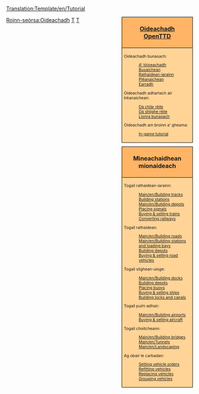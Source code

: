 <noinclude>[[Translation:Template/en/Tutorial]]{{en/-}}</noinclude>
<div style="float:right; padding-left:12px; background:none;">
<div style="width:180px; border:1px solid #000000; background:#ffb466; padding:5px; -moz-border-radius-topleft:5px; -moz-border-radius-topright:5px; font-size: 12pt;">
<center><strong><font size="3">[[Main/gd/Oideachadh|Oideachadh]]<br />[[Main/en/OpenTTD|OpenTTD]]</font></strong></center>
</div>
<div style="width:180px;  border:1px solid black; border-top-width: 0px; background:#ffd496; padding:5px; font-size: 8pt;">

Oideachadh bunasach:
:[[Main/gd/Oideachadh|A' tòiseachadh]]
:[[Main/gd/Oideachadh/Busaichean|Busaichean]]
:[[Main/gd/Oideachadh/Trèanaichean|Rathaidean-iarainn]]
:[[Main/gd/Oideachadh/Plèanaichean|Plèanaichean]]
:[[Main/gd/Oideachadh/Earradh|Earradh]]
Oideachadh adhartach air trèanaichean:
:[[Main/gd/Oideachadh/Dà clàr rèile|Dà chlàr rèile]]
:[[Main/gd/Oideachadh/Dà shlighe rèile|Dà shlighe rèile]]
:[[Main/gd/Oideachadh/Lìonra bunasach|Lìonra bunasach]]
Oideachadh am broinn a' gheama:
:[[Main/en/In-game tutorial|In-game tutorial]]

</div>

<div style="width:180px; border:1px solid #000000; background:#ffb466; padding:5px; font-size: 12pt; margin-top: 10px;">
<center><strong><font size="3">Mìneachaidhean mionaideach</font></strong></center>
</div>
<div style="width:180px;  border:1px solid black; border-top-width: 0px; background:#ffd496; padding:5px; -moz-border-radius-bottomleft:5px; -moz-border-radius-bottomright:8px; font-size: 8pt;">
<span style="font-weight:bold;">

Togail rathaidean-iarainn:
:[[Main/en/Building tracks]]
:[[Main/en/Building railway stations|Building stations]]
:[[Main/en/Building depots]]
:[[Main/en/Building signals|Placing signals]]
:[[Main/en/Buying trains|Buying &amp; selling trains]]
:[[Main/en/Convert rail|Converting railways]]

Togail rathaidean:
:[[Main/en/Building roads]]
:[[Main/en/Building stations and loading bays]]
:[[Main/en/Building road depots|Building depots]]
:[[Main/en/Buying road vehicles|Buying &amp; selling road vehicles]]

Togail slighean-uisge:
:[[Main/en/Building docks]]
:[[Main/en/Building ship depots|Building depots]]
:[[Main/en/Building buoys|Placing buoys]]
:[[Main/en/Buying ships|Buying &amp; selling ships]]
:[[Main/en/Building canals|Building locks and canals]]

Togail puirt-adhair:
:[[Main/en/Building airports]]
:[[Main/en/Buying aircraft|Buying &amp; selling aircraft]]

Togail choitcheann:
:[[Main/en/Building bridges]]
:[[Main/en/Tunnels]]
:[[Main/en/Landscaping]]

Ag obair le carbadan:
:[[Main/en/Orders|Setting vehicle orders]]
:[[Main/en/Refit|Refitting vehicles]]
:[[Main/en/Replace vehicles|Replacing vehicles]]
:[[Main/en/Vehicle groups|Grouping vehicles]]

</span>
</div>
</div><includeonly>[[Category:gd/Oideachadh|Roinn-seòrsa:Oideachadh]]</includeonly><noinclude>

[[Category:gd/Teamplaidean|T]][[Category:en/Navigation|T]]
</noinclude>